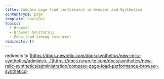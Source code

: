 ```yaml
---
title: Compare page load performance in Browser and Synthetics
contentType: page
template: basicDoc
topics:
  - Browser
  - Browser monitoring
  - Page load timing resources
redirects: []
---
```


redirects to [https://docs.newrelic.com/docs/synthetics/new-relic-synthetics/administr...](https://docs.newrelic.com/docs/synthetics/new-relic-synthetics/administration/compare-page-load-performance-browser-synthetics)
